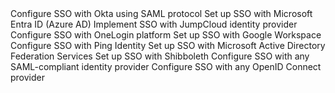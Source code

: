 

<CardGrid>
  <FoldCard title="Okta" href="/guides/integrations/sso-integrations/okta-saml" iconKey="okta">
    Configure SSO with Okta using SAML protocol
  </FoldCard>
  <FoldCard title="Microsoft Entra ID" href="/guides/integrations/sso-integrations/azure-ad-saml" iconKey="microsoft-azure">
    Set up SSO with Microsoft Entra ID (Azure AD)
  </FoldCard>
  <FoldCard title="JumpCloud" href="/guides/integrations/sso-integrations/jumpcloud-saml" iconKey="directory">
    Implement SSO with JumpCloud identity provider
  </FoldCard>
  <FoldCard title="OneLogin" href="/guides/integrations/sso-integrations/onelogin-saml" iconKey="directory">
    Configure SSO with OneLogin platform
  </FoldCard>
  <FoldCard title="Google Workspace" href="/guides/integrations/sso-integrations/google-saml" iconKey="google">
    Set up SSO with Google Workspace
  </FoldCard>
  <FoldCard title="Ping Identity" href="/guides/integrations/sso-integrations/pingidentity-saml" iconKey="pingid">
    Configure SSO with Ping Identity
  </FoldCard>
  <FoldCard title="Microsoft AD FS" href="/guides/integrations/sso-integrations/microsoft-ad-fs" iconKey="microsoft-adfs">
    Set up SSO with Microsoft Active Directory Federation Services
  </FoldCard>
  <FoldCard title="Shibboleth" href="/guides/integrations/sso-integrations/shibboleth-saml" iconKey="saml">
    Set up SSO with Shibboleth
  </FoldCard>
  <FoldCard title="Generic SAML" href="/guides/integrations/sso-integrations/generic-saml" iconKey="saml">
    Configure SSO with any SAML-compliant identity provider
  </FoldCard>
  <FoldCard title="Generic OIDC" href="/guides/integrations/sso-integrations/generic-oidc" iconKey="open-id">
    Configure SSO with any OpenID Connect provider
  </FoldCard>
</CardGrid>